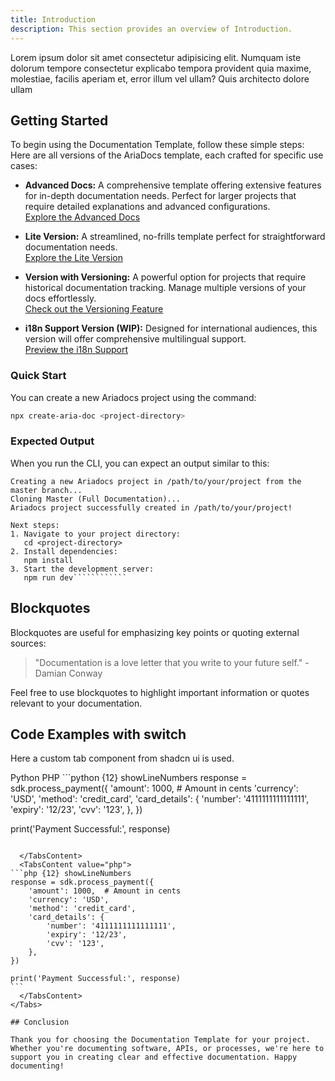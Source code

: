 ```yaml
---
title: Introduction
description: This section provides an overview of Introduction.
---
```


Lorem ipsum dolor sit amet consectetur adipisicing elit. Numquam iste dolorum tempore consectetur explicabo tempora provident quia maxime, molestiae, facilis aperiam et, error illum vel ullam? Quis architecto dolore ullam

## Getting Started

To begin using the Documentation Template, follow these simple steps:
Here are all versions of the AriaDocs template, each crafted for specific use cases:

- **Advanced Docs:** A comprehensive template offering extensive features for in-depth documentation needs. Perfect for larger projects that require detailed explanations and advanced configurations.  
  [Explore the Advanced Docs](https://github.com/nisabmohd/Aria-Docs/tree/master)

- **Lite Version:** A streamlined, no-frills template perfect for straightforward documentation needs.  
  [Explore the Lite Version](https://github.com/nisabmohd/Aria-Docs/tree/minimal-docs)

- **Version with Versioning:** A powerful option for projects that require historical documentation tracking. Manage multiple versions of your docs effortlessly.  
  [Check out the Versioning Feature](https://github.com/nisabmohd/Aria-Docs/tree/version_docs)

- **i18n Support Version (WIP):** Designed for international audiences, this version will offer comprehensive multilingual support.  
  [Preview the i18n Support](https://github.com/nisabmohd/Aria-Docs/tree/i18n-support)

### Quick Start

You can create a new Ariadocs project using the command:

```bash
npx create-aria-doc <project-directory>
```

### Expected Output

When you run the CLI, you can expect an output similar to this:

```
Creating a new Ariadocs project in /path/to/your/project from the master branch...
Cloning Master (Full Documentation)...
Ariadocs project successfully created in /path/to/your/project!

Next steps:
1. Navigate to your project directory:
   cd <project-directory>
2. Install dependencies:
   npm install
3. Start the development server:
   npm run dev````````````
```

## Blockquotes

Blockquotes are useful for emphasizing key points or quoting external sources:

> "Documentation is a love letter that you write to your future self." - Damian Conway

Feel free to use blockquotes to highlight important information or quotes relevant to your documentation.

## Code Examples with switch

Here a custom tab component from shadcn ui is used.

<Tabs defaultValue="js" className="pt-5 pb-1">
  <TabsList className="">
    <TabsTrigger value="pyhton">Python</TabsTrigger>
    <TabsTrigger value="php">PHP</TabsTrigger>
  </TabsList>
  <TabsContent value="python">
  ```python {12} showLineNumbers
response = sdk.process_payment({
    'amount': 1000,  # Amount in cents
    'currency': 'USD',
    'method': 'credit_card',
    'card_details': {
        'number': '4111111111111111',
        'expiry': '12/23',
        'cvv': '123',
    },
})

print('Payment Successful:', response)
````

  </TabsContent>
  <TabsContent value="php">
```php {12} showLineNumbers
response = sdk.process_payment({
    'amount': 1000,  # Amount in cents
    'currency': 'USD',
    'method': 'credit_card',
    'card_details': {
        'number': '4111111111111111',
        'expiry': '12/23',
        'cvv': '123',
    },
})

print('Payment Successful:', response)
```
  </TabsContent>
</Tabs>

## Conclusion

Thank you for choosing the Documentation Template for your project. Whether you're documenting software, APIs, or processes, we're here to support you in creating clear and effective documentation. Happy documenting!
